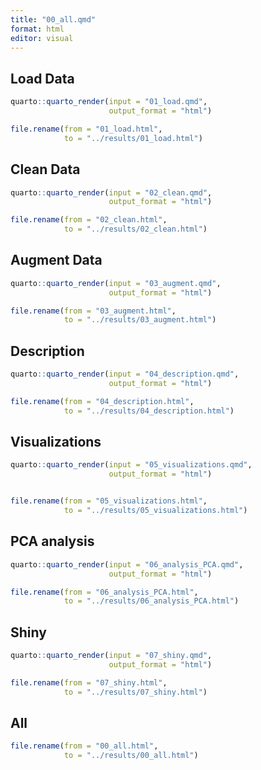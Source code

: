 ```yaml
---
title: "00_all.qmd"
format: html
editor: visual
---
```


## Load Data

```r
quarto::quarto_render(input = "01_load.qmd",
                      output_format = "html")

file.rename(from = "01_load.html",
            to = "../results/01_load.html")
```

## Clean Data

```r
quarto::quarto_render(input = "02_clean.qmd", 
                      output_format = "html")

file.rename(from = "02_clean.html",
            to = "../results/02_clean.html")
```

## Augment Data

```r
quarto::quarto_render(input = "03_augment.qmd", 
                      output_format = "html")

file.rename(from = "03_augment.html",
            to = "../results/03_augment.html")
```

## Description

```r
quarto::quarto_render(input = "04_description.qmd", 
                      output_format = "html")

file.rename(from = "04_description.html",
            to = "../results/04_description.html")
```

## Visualizations

```r
quarto::quarto_render(input = "05_visualizations.qmd", 
                      output_format = "html")


file.rename(from = "05_visualizations.html",
            to = "../results/05_visualizations.html")
```

## PCA analysis

```r
quarto::quarto_render(input = "06_analysis_PCA.qmd",
                      output_format = "html")

file.rename(from = "06_analysis_PCA.html",
            to = "../results/06_analysis_PCA.html")
```

## Shiny

```r
quarto::quarto_render(input = "07_shiny.qmd",
                      output_format = "html")

file.rename(from = "07_shiny.html",
            to = "../results/07_shiny.html")
```

## All

```r

file.rename(from = "00_all.html",
            to = "../results/00_all.html")
```
